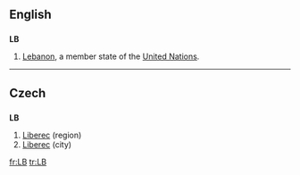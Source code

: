 {{also|lb|.lb|Lb}}
==English==

==={{abbreviation}}===
'''LB'''

# [[Lebanon]], a member state of the [[United Nations]].

----

==Czech==

==={{abbreviation|Czech}}===
'''LB'''

# [[Liberec]] (region)
# [[Liberec]] (city)

[[fr:LB]]
[[tr:LB]]